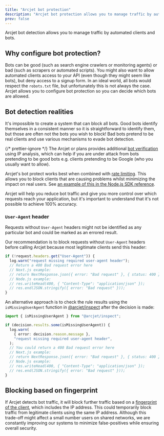 ```yaml
---
title: "Arcjet bot protection"
description: "Arcjet bot protection allows you to manage traffic by automated clients and bots."
prev: false
---
```



Arcjet bot detection allows you to manage traffic by automated clients and bots.

<WhatIsArcjet />

## Why configure bot protection?

Bots can be good (such as search engine crawlers or monitoring agents) or bad
(such as scrapers or automated scripts). You might also want to allow automated
clients access to your API (even though they might seem like bots), but deny
access to a signup form. In an ideal world, all bots would respect the
`robots.txt` file, but unfortunately this is not always the case. Arcjet allows
you to configure bot protection so you can decide which bots are allowed.

## Bot detection realities

It's impossible to create a system that can block all bots. Good bots identify
themselves in a consistent manner so it is straightforward to identify them, but
those are often not the bots you wish to block! Bad bots pretend to be real
clients and use various mechanisms to evade bot detection.

{/* prettier-ignore */}
The Arcjet <Badge text="Pro" variant="note" /> or <Badge text="Enterprise" variant="tip" />
plans provides additional [bot verification](/bot-protection/reference#bot-verification) using
IP analysis, which can help if you are under attack from bots pretending to be
good bots e.g. clients pretending to be Google (who you usually want to allow).

Arcjet's bot protect works best when combined with [rate
limiting](/rate-limiting/concepts). This allows you to block clients that are
causing problems whilst minimizing the impact on real users. See [an example of
this in the Node.js SDK reference](/reference/nodejs#multiple-rules).

Arcjet will help you reduce bot traffic and give you more control over which
requests reach your application, but it's important to understand that it's not
possible to achieve 100% accuracy.

### `User-Agent` header

Requests without `User-Agent` headers might not be identified as any particular
bot and could be marked as an errored result.

Our recommendation is to block requests without `User-Agent` headers before
calling Arcjet because most legitimate clients send this header:

```ts
if (!request.headers.get("User-Agent")) {
  log.warn("request missing required user-agent header");
  // Return a 400 Bad request error here
  // Next.js example:
  // return NextResponse.json({ error: "Bad request" }, { status: 400 });
  // Node.js example:
  // res.writeHead(400, { "Content-Type": "application/json" });
  // res.end(JSON.stringify({ error: "Bad request" }));
}
```

An alternative approach is to check the rule results using the
`isMissingUserAgent` function in
[@arcjet/inspect](https://www.npmjs.com/@arcjet/inspect) after the decision is
made:

```ts
import { isMissingUserAgent } from "@arcjet/inspect";

if (decision.results.some(isMissingUserAgent)) {
  log.warn(
    { error: decision.reason.message },
    "request missing required user-agent header",
  );
  // You could return a 400 Bad request error here
  // Next.js example:
  // return NextResponse.json({ error: "Bad request" }, { status: 400 });
  // Node.js example:
  // res.writeHead(400, { "Content-Type": "application/json" });
  // res.end(JSON.stringify({ error: "Bad request" }));
}
```

## Blocking based on fingerprint

If Arcjet detects bot traffic, it will block further traffic based on a
[fingerprint of the client](/architecture#fingerprinting), which includes the IP
address. This could temporarily block traffic from legitimate clients using the
same IP address. Although this trade-off might affect a small number users on
shared networks, we are constantly improving our systems to minimize
false-positives while ensuring overall security.

<Comments />
